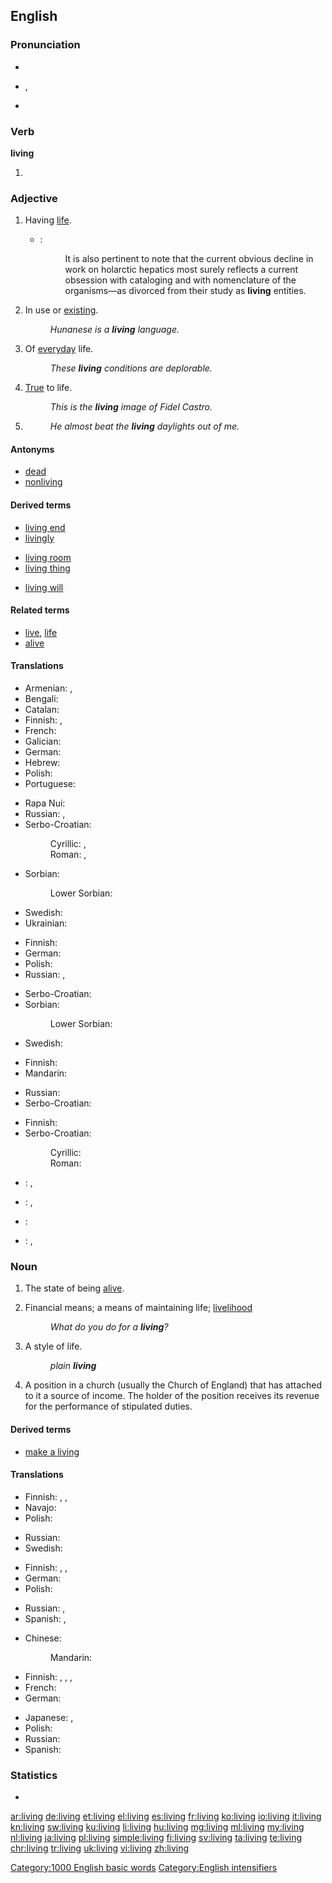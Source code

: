 ==English==
{{wikipedia}}

===Pronunciation===
* {{audio|en-us-living.ogg|Audio (US)}}
* {{IPA|/ˈlɪvɪŋ/}}, {{X-SAMPA|/"lIvIN/}}
* {{rhymes|ɪvɪŋ}}

===Verb===
'''living'''

# {{present participle of|live}}

===Adjective===
{{en-adj|-}}

# Having [[life]].
#* {{RQ:Schuster Hepaticae V|ix}}:
#*: It is also pertinent to note that the current obvious decline in work on holarctic hepatics most surely reflects a current obsession with cataloging and with nomenclature of the organisms—as divorced from their study as '''living''' entities.
# In use or [[exist]]ing.
#: ''Hunanese is a '''living''' language.''
# Of [[everyday]] life.
#: ''These '''living''' conditions are deplorable.''
# [[true|True]] to life.
#: ''This is the '''living''' image of Fidel Castro.''
# {{non-gloss definition|Used as an [[intensifier]].}}
#: ''He almost beat the '''living''' daylights out of me.''

====Antonyms====
* [[dead]]
* [[nonliving]]

====Derived terms====
{{rel-top3|Terms derived from ''living''}}
* [[living end]]
* [[livingly]]
{{rel-mid3}}
* [[living room]]
* [[living thing]]
{{rel-mid3}}
* [[living will]]
{{rel-bottom}}

====Related terms====
* [[live]], [[life]]
* [[alive]]

====Translations====
{{trans-top|A state of having life}}
* Armenian: {{t|hy|կենդանի|tr=kendani}}, {{qualifier|colloquial, dialectal}} {{t|hy|սաղ}}
* Bengali: {{t|bn|জীবন্ত|tr=jibôntô|sc=Beng}}
* Catalan: {{t+|ca|viu}}
* Finnish: {{t+|fi|elävä}}, {{t|fi|elollinen}}
* French: {{t+|fr|vivant}}
* Galician: {{t+|gl|vivo}}
* German: {{t+|de|lebend}}
* Hebrew: {{t+|he|חי|tr=khay|sc=Hebr}}
* Polish: {{t+|pl|żywy}}
* Portuguese: {{t+|pt|vivo}}
{{trans-mid}}
* Rapa Nui: {{t|rap|aringa}}
* Russian: {{t+|ru|живой|tr=živój|sc=Cyrl}}, {{t+|ru|жить|tr=živúščij|alt=живущий|sc=Cyrl}}
* Serbo-Croatian:
*: Cyrillic: {{t|sh|живети}}, {{t|sh|живјети}}
*: Roman: {{t|sh|živeti}}, {{t|sh|živjeti}}
* Sorbian:
*: Lower Sorbian: {{t|dsb|žywy}}
* Swedish: {{t+|sv|levande}}
* Ukrainian: {{t|uk|живий|tr=žyvýj|sc=Cyrl}}
{{trans-bottom}}

{{trans-top|In use or existing}}
* Finnish: {{t+|fi|elävä}}
* German: {{t+|de|lebend}}
* Polish: {{t+|pl|żywy}}
* Russian: {{t+|ru|жить|tr=živúščij|alt=живущий|sc=Cyrl}}, {{t+|ru|живой|tr=živój|sc=Cyrl}}
{{trans-mid}}
* Serbo-Croatian: {{t|sh|živuća}}
* Sorbian:
*: Lower Sorbian: {{t|dsb|žywy}}
* Swedish: {{t+|sv|levande}}
{{trans-bottom}}

{{trans-top|Of everyday life}}
* Finnish: {{qualifier|in compounds}} {{t|fi|elin-}}
* Mandarin: {{t+|cmn|生活|sc=Hani}}
{{trans-mid}}
* Russian: {{t+|ru|жизненный|tr=žíznennyj|sc=Cyrl}}
* Serbo-Croatian: {{t|sh|živući}}
{{trans-bottom}}

{{trans-top|True to life}}
* Finnish: {{t+|fi|elävä}}
* Serbo-Croatian:
*: Cyrillic: {{t|sh|жива}}
*: Roman: {{t|sh|živa}}
{{trans-mid}}
{{trans-bottom}}

{{trans-top|Used as an intensifier}}
{{trans-mid}}
{{trans-bottom}}

{{checktrans-top}}
* {{ttbc|ia}}: {{t|ia|vive}}, {{t|ia|vivente}}
* {{ttbc|pt}}: {{t+|pt|vivo}}, {{t+|pt|vivente}}
{{trans-mid}}
* {{ttbc|ro}}: {{t|ro|viu}}
* {{ttbc|es}}: {{t+|es|vivo}}, {{t+|es|viviente}}
{{trans-bottom}}

===Noun===
{{en-noun|~}}

# {{context|uncountable|lang=en}} The state of being [[alive]].
# Financial means; a means of maintaining life; [[livelihood]]
#: ''What do you do for a '''living'''?''
# A style of life.
#: ''plain '''living''' ''
# {{context|canon law|lang=en}} A position in a church (usually the Church of England) that has attached to it a source of income. The holder of the position receives its revenue for the performance of stipulated duties.

====Derived terms====
* [[make a living]]

====Translations====
{{trans-top|state of being alive}}
* Finnish: {{t+|fi|elo}}, {{t|fi|eläminen}}, {{t+|fi|elämä}}
* Navajo: {{t|nv|iiná}}
* Polish: {{t+|pl|życie}}
{{trans-mid}}
* Russian: {{t+|ru|жизнь|f|tr=žiznʹ|sc=Cyrl}}
* Swedish: {{t+|sv|liv|n}}
{{trans-bottom}}

{{trans-top|financial means; a means of maintaining life}}
* Finnish: {{qualifier|in compounds}} {{t|fi|ansio-}}, {{t+|fi|työ}}, {{t+|fi|elinkeino}}
* German: {{t+|de|Lebensunterhalt|m}}
* Polish: {{t+|pl|życie}}
{{trans-mid}}
* Russian: {{t|ru|средства к существованию|n-p|tr=srédstva k suščestvovániju}}, {{t+|ru|жизнь|f|tr=žiznʹ|sc=Cyrl}}
* Spanish: {{t|es|ganarse la vida}}, {{t+|es|trabajo|m}}
{{trans-bottom}}

{{trans-top|style of life}}
* Chinese:
*: Mandarin: {{t+|cmn|生活|tr=shēnghuó|sc=Hani}}
* Finnish: {{t+|fi|elämä}}, {{t+|fi|elintapa}}, {{t+|fi|elo}}, {{t+|fi|elämäntapa}}
* French: {{t+|fr|vie|f}}
* German: {{t+|de|Leben|n}}
{{trans-mid}}
* Japanese: {{t|ja|暮らし|tr=くらし, kurashi|sc=Jpan}}, {{t+|ja|生活|tr=せいかつ, seikatsu|sc=Jpan}}
* Polish: {{t+|pl|życie}}
* Russian: {{t+|ru|жизнь|f|tr=žiznʹ|sc=Cyrl}}
* Spanish: {{t|es|estilo de vida|m}}
{{trans-bottom}}

===Statistics===
* {{rank|4|late|bed|530|living|view|although|knowledge}}

[[Category:1000 English basic words]]
[[Category:English intensifiers]]

[[ar:living]]
[[de:living]]
[[et:living]]
[[el:living]]
[[es:living]]
[[fr:living]]
[[ko:living]]
[[io:living]]
[[it:living]]
[[kn:living]]
[[sw:living]]
[[ku:living]]
[[li:living]]
[[hu:living]]
[[mg:living]]
[[ml:living]]
[[my:living]]
[[nl:living]]
[[ja:living]]
[[pl:living]]
[[simple:living]]
[[fi:living]]
[[sv:living]]
[[ta:living]]
[[te:living]]
[[chr:living]]
[[tr:living]]
[[uk:living]]
[[vi:living]]
[[zh:living]]